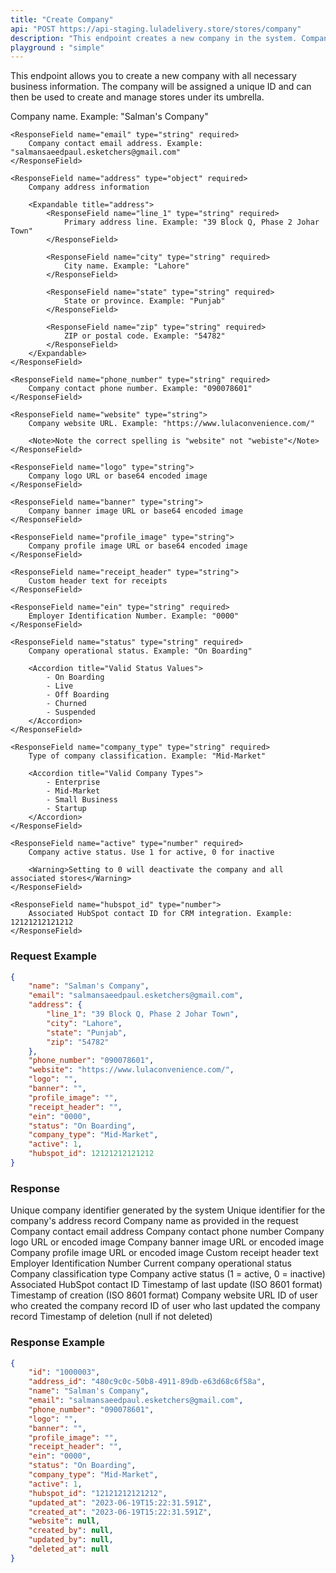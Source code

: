 ---
title: "Create Company"
api: "POST https://api-staging.luladelivery.store/stores/company"
description: "This endpoint creates a new company in the system. Companies serve as the parent entity for stores and manage business-level information including contact details, addresses, and operational status."
playground : "simple"
---

This endpoint allows you to create a new company with all necessary business information. The company will be assigned a unique ID and can then be used to create and manage stores under its umbrella.

<Accordion title="Request Body Fields">
    <ResponseField name="name" type="string" required>
        Company name. Example: "Salman's Company"
    </ResponseField>

    <ResponseField name="email" type="string" required>
        Company contact email address. Example: "salmansaeedpaul.esketchers@gmail.com"
    </ResponseField>

    <ResponseField name="address" type="object" required>
        Company address information
        
        <Expandable title="address">
            <ResponseField name="line_1" type="string" required>
                Primary address line. Example: "39 Block Q, Phase 2 Johar Town"
            </ResponseField>
            
            <ResponseField name="city" type="string" required>
                City name. Example: "Lahore"
            </ResponseField>
            
            <ResponseField name="state" type="string" required>
                State or province. Example: "Punjab"
            </ResponseField>
            
            <ResponseField name="zip" type="string" required>
                ZIP or postal code. Example: "54782"
            </ResponseField>
        </Expandable>
    </ResponseField>

    <ResponseField name="phone_number" type="string" required>
        Company contact phone number. Example: "090078601"
    </ResponseField>

    <ResponseField name="website" type="string">
        Company website URL. Example: "https://www.lulaconvenience.com/"
        
        <Note>Note the correct spelling is "website" not "webiste"</Note>
    </ResponseField>

    <ResponseField name="logo" type="string">
        Company logo URL or base64 encoded image
    </ResponseField>

    <ResponseField name="banner" type="string">
        Company banner image URL or base64 encoded image
    </ResponseField>

    <ResponseField name="profile_image" type="string">
        Company profile image URL or base64 encoded image
    </ResponseField>

    <ResponseField name="receipt_header" type="string">
        Custom header text for receipts
    </ResponseField>

    <ResponseField name="ein" type="string" required>
        Employer Identification Number. Example: "0000"
    </ResponseField>

    <ResponseField name="status" type="string" required>
        Company operational status. Example: "On Boarding"
        
        <Accordion title="Valid Status Values">
            - On Boarding
            - Live
            - Off Boarding
            - Churned
            - Suspended
        </Accordion>
    </ResponseField>

    <ResponseField name="company_type" type="string" required>
        Type of company classification. Example: "Mid-Market"
        
        <Accordion title="Valid Company Types">
            - Enterprise
            - Mid-Market
            - Small Business
            - Startup
        </Accordion>
    </ResponseField>

    <ResponseField name="active" type="number" required>
        Company active status. Use 1 for active, 0 for inactive
        
        <Warning>Setting to 0 will deactivate the company and all associated stores</Warning>
    </ResponseField>

    <ResponseField name="hubspot_id" type="number">
        Associated HubSpot contact ID for CRM integration. Example: 12121212121212
    </ResponseField>
</Accordion>

### Request Example

```json
{
    "name": "Salman's Company",
    "email": "salmansaeedpaul.esketchers@gmail.com",
    "address": {
        "line_1": "39 Block Q, Phase 2 Johar Town",
        "city": "Lahore",
        "state": "Punjab",
        "zip": "54782"
    },
    "phone_number": "090078601",
    "website": "https://www.lulaconvenience.com/",
    "logo": "",
    "banner": "",
    "profile_image": "",
    "receipt_header": "",
    "ein": "0000",
    "status": "On Boarding",
    "company_type": "Mid-Market",
    "active": 1,
    "hubspot_id": 12121212121212
}
```

### Response

<ResponseField name="id" type="string">
    Unique company identifier generated by the system
</ResponseField>

<ResponseField name="address_id" type="string">
    Unique identifier for the company's address record
</ResponseField>

<ResponseField name="name" type="string">
    Company name as provided in the request
</ResponseField>

<ResponseField name="email" type="string">
    Company contact email address
</ResponseField>

<ResponseField name="phone_number" type="string">
    Company contact phone number
</ResponseField>

<ResponseField name="logo" type="string">
    Company logo URL or encoded image
</ResponseField>

<ResponseField name="banner" type="string">
    Company banner image URL or encoded image
</ResponseField>

<ResponseField name="profile_image" type="string">
    Company profile image URL or encoded image
</ResponseField>

<ResponseField name="receipt_header" type="string">
    Custom receipt header text
</ResponseField>

<ResponseField name="ein" type="string">
    Employer Identification Number
</ResponseField>

<ResponseField name="status" type="string">
    Current company operational status
</ResponseField>

<ResponseField name="company_type" type="string">
    Company classification type
</ResponseField>

<ResponseField name="active" type="number">
    Company active status (1 = active, 0 = inactive)
</ResponseField>

<ResponseField name="hubspot_id" type="string">
    Associated HubSpot contact ID
</ResponseField>

<ResponseField name="updated_at" type="string">
    Timestamp of last update (ISO 8601 format)
</ResponseField>

<ResponseField name="created_at" type="string">
    Timestamp of creation (ISO 8601 format)
</ResponseField>

<ResponseField name="website" type="string">
    Company website URL
</ResponseField>

<ResponseField name="created_by" type="string">
    ID of user who created the company record
</ResponseField>

<ResponseField name="updated_by" type="string">
    ID of user who last updated the company record
</ResponseField>

<ResponseField name="deleted_at" type="string">
    Timestamp of deletion (null if not deleted)
</ResponseField>

### Response Example

```json
{
    "id": "1000003",
    "address_id": "480c9c0c-50b8-4911-89db-e63d68c6f58a",
    "name": "Salman's Company",
    "email": "salmansaeedpaul.esketchers@gmail.com",
    "phone_number": "090078601",
    "logo": "",
    "banner": "",
    "profile_image": "",
    "receipt_header": "",
    "ein": "0000",
    "status": "On Boarding",
    "company_type": "Mid-Market",
    "active": 1,
    "hubspot_id": "12121212121212",
    "updated_at": "2023-06-19T15:22:31.591Z",
    "created_at": "2023-06-19T15:22:31.591Z",
    "website": null,
    "created_by": null,
    "updated_by": null,
    "deleted_at": null
}
```
